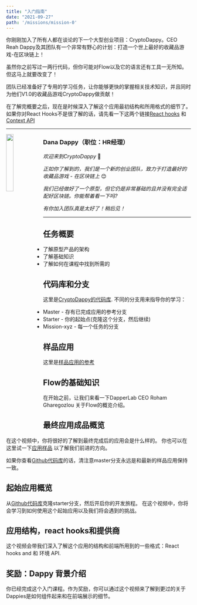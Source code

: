 ```yaml
---
title: "入门指南"
date: "2021-09-27"
path: '/missions/mission-0'
---
```




你刚刚加入了所有人都在谈论的下一个大型创业项目：CryptoDappy。CEO Reah Dappy及其团队有一个非常有野心的计划：打造一个世上最好的收藏品游戏-在区块链上！

虽然你之前写过一两行代码，但你可能对Flow以及它的语言还有工具一无所知。但这马上就要改变了！

团队已经准备好了专用的学习任务，让你能够更快的掌握相关技术知识，并且同时为他们V1.0的收藏品游戏CryptoDappy做贡献！

在了解完概要之后，现在是时候深入了解这个应用最初结构和所用格式的细节了。如果你对React Hooks不是很了解的话，请先看一下这两个链接[React hooks](https://reactjs.org/docs/hooks-intro.html) 和 [Context API](https://reactjs.org/docs/context.html)

---

<img src="https://d1mtab9ltfdpua.cloudfront.net/images/Dappy1.png" width="20%" style="float: left;" />

### Dana Dappy（职位：HR经理）


*欢迎来到CryptoDappy* 👋

*正如你了解到的，我们是一个新的创业团队，致力于打造最好的收藏品游戏 - 在区块链上* 😊

*我们已经做好了一个原型，但它仍是非常基础的且并没有完全适配好区块链。你能帮着看一下吗?*

*有你加入团队真是太好了！稍后见！*

---

## 任务概要

- 了解原型产品的架构
- 了解基础知识
- 了解如何在课程中找到所需的


## 代码库和分支

这里是[CryptoDappy的代码库](https://github.com/bebner/crypto-dappy).
不同的分支用来指导你的学习：

- Master - 存有已完成应用的参考分支
- Starter - 你的起始点(克隆这个分支，然后继续)
- Mission-xyz - 每一个任务的分支


## 样品应用

这里是[样品应用的参考](https://demo.cryptodappy.com)


## Flow的基础知识


在开始之前，让我们来看一下DapperLab CEO Roham Gharegozlou 关于Flow的概览介绍。

<YoutubeEmbed embedId="XgBLCLHdHCQ"/>

## 最终应用成品概览

在这个视频中，你将很好的了解到最终完成后的应用会是什么样的。
你也可以在这里试一下[应用样品](https://demo.cryptodappy.com/) 以了解我们前进的方向。

如果你查看[Github代码库](https://github.com/bebner/crypto-dappy)的话，清注意master分支永远是和最新的样品应用保持一致。

<YoutubeEmbed embedId="Nmn1jAXGcE0"/>

## 起始应用概览

从[Github代码库](https://github.com/bebner/crypto-dappy)克隆starter分支，然后开启你的开发旅程。
在这个视频中，你将会学习到如何使用这个起始应用以及我们将会遇到的挑战。

<YoutubeEmbed embedId="MT5WQkOxAAk"/>

## 应用结构，react hooks和提供商

这个视频会带我们深入了解这个应用的结构和前端所用到的一些格式：React hooks and 和 环境 API. 

<YoutubeEmbed embedId="cVc7Qe4rwc0"/>

## 奖励：Dappy 背景介绍

你已经完成这个入门课程。作为奖励，你可以通过这个视频来了解到更过的关于Dappies是如何组件起来和在前端展示的细节。

<YoutubeEmbed embedId="Z2HkOs7AwIk"/>